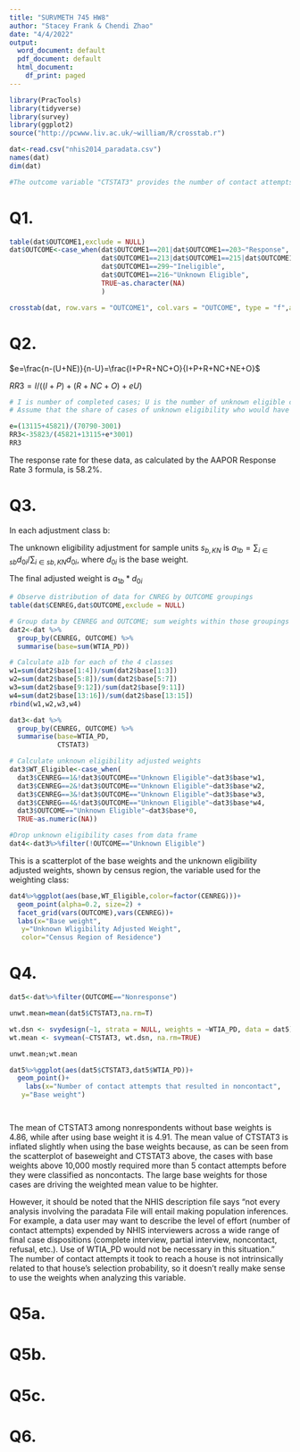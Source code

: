 ---
title: "SURVMETH 745 HW8"
author: "Stacey Frank & Chendi Zhao"
date: "4/4/2022"
output:
  word_document: default
  pdf_document: default
  html_document:
    df_print: paged
---

```{r setup, include=FALSE}
library(PracTools)
library(tidyverse)
library(survey)
library(ggplot2)
source("http://pcwww.liv.ac.uk/~william/R/crosstab.r")
```


```{r include=FALSE}
dat<-read.csv("nhis2014_paradata.csv")
names(dat)
dim(dat)

#The outcome variable "CTSTAT3" provides the number of contact attempts that resulted in noncontact. "WTIA_PD" is the base weights.
```

# Q1.
```{r include=FALSE}
table(dat$OUTCOME1,exclude = NULL)
dat$OUTCOME<-case_when(dat$OUTCOME1==201|dat$OUTCOME1==203~"Response",
                       dat$OUTCOME1==213|dat$OUTCOME1==215|dat$OUTCOME1==217|dat$OUTCOME1==218|dat$OUTCOME1==219~"Nonresponse",
                       dat$OUTCOME1==299~"Ineligible",
                       dat$OUTCOME1==216~"Unknown Eligible",
                       TRUE~as.character(NA)
                       )
```


```{r echo = FALSE}
crosstab(dat, row.vars = "OUTCOME1", col.vars = "OUTCOME", type = "f",addmargins = T)
```

# Q2.
$e=\frac{n-(U+NE)}{n-U}=\frac{I+P+R+NC+O}{I+P+R+NC+NE+O}$

$RR3=I/((I+P)+(R+NC+O)+eU)$
```{r include=FALSE}
# I is number of completed cases; U is the number of unknown eligible cases
# Assume that the share of cases of unknown eligibility who would have been eligible is the same as the share among the cases whose eligibility was determined
```

```{r results = 'hide'}
e=(13115+45821)/(70790-3001)
RR3<-35823/(45821+13115+e*3001)
RR3
```
The response rate for these data, as calculated by the AAPOR Response Rate 3 formula, is 58.2%.

# Q3.
In each adjustment class b:

The unknown eligibility adjustment for sample units $s_{b,KN}$ is 
$a_{1b}= \sum_{i\in{sb}}d_{0i}/\sum_{i\in{sb,KN}}d_{0i}$, where $d_{0i}$ is the base weight.

The final adjusted weight is $a_{1b}*d_{0i}$
```{r message = FALSE}
# Observe distribution of data for CNREG by OUTCOME groupings
table(dat$CENREG,dat$OUTCOME,exclude = NULL)

# Group data by CENREG and OUTCOME; sum weights within those groupings
dat2<-dat %>%
  group_by(CENREG, OUTCOME) %>%
  summarise(base=sum(WTIA_PD))

# Calculate a1b for each of the 4 classes
w1=sum(dat2$base[1:4])/sum(dat2$base[1:3])
w2=sum(dat2$base[5:8])/sum(dat2$base[5:7])
w3=sum(dat2$base[9:12])/sum(dat2$base[9:11])
w4=sum(dat2$base[13:16])/sum(dat2$base[13:15])
rbind(w1,w2,w3,w4)

dat3<-dat %>%
  group_by(CENREG, OUTCOME) %>%
  summarise(base=WTIA_PD,
            CTSTAT3)

# Calculate unknown eligibility adjusted weights
dat3$WT_Eligible<-case_when(
  dat3$CENREG==1&!dat3$OUTCOME=="Unknown Eligible"~dat3$base*w1,
  dat3$CENREG==2&!dat3$OUTCOME=="Unknown Eligible"~dat3$base*w2,
  dat3$CENREG==3&!dat3$OUTCOME=="Unknown Eligible"~dat3$base*w3,
  dat3$CENREG==4&!dat3$OUTCOME=="Unknown Eligible"~dat3$base*w4,
  dat3$OUTCOME=="Unknown Eligible"~dat3$base*0,
  TRUE~as.numeric(NA))

#Drop unknown eligibility cases from data frame
dat4<-dat3%>%filter(!OUTCOME=="Unknown Eligible")
```

This is a scatterplot of the base weights and the unknown eligibility adjusted weights, shown by census region, the variable used for the weighting class:

```{r include = FALSE}
dat4%>%ggplot(aes(base,WT_Eligible,color=factor(CENREG)))+
  geom_point(alpha=0.2, size=2) +
  facet_grid(vars(OUTCOME),vars(CENREG))+
  labs(x="Base weight",
   y="Unknown Wligibility Adjusted Weight",
   color="Census Region of Residence")

```

# Q4.
```{r warning = FALSE}
dat5<-dat%>%filter(OUTCOME=="Nonresponse")

unwt.mean=mean(dat5$CTSTAT3,na.rm=T)

wt.dsn <- svydesign(~1, strata = NULL, weights = ~WTIA_PD, data = dat5)
wt.mean <- svymean(~CTSTAT3, wt.dsn, na.rm=TRUE)

unwt.mean;wt.mean

dat5%>%ggplot(aes(dat5$CTSTAT3,dat5$WTIA_PD))+
  geom_point()+
    labs(x="Number of contact attempts that resulted in noncontact",
   y="Base weight")




```

The mean of CTSTAT3 among nonrespondents without base weights is 4.86, while after using base weight it is 4.91. The mean value of CTSTAT3 is inflated slightly when using the base weights because, as can be seen from the scatterplot of baseweight and CTSTAT3 above, the cases with base weights above 10,000 mostly required more than 5 contact attempts before they were classified as noncontacts. The large base weights for those cases are driving the weighted mean value to be highter. 

However, it should be noted that the NHIS description file says "not every analysis involving the paradata File will entail making population inferences. For example, a data user may want to describe the level of effort (number of contact attempts) expended by NHIS interviewers across a wide range of final case dispositions (complete interview, partial interview, noncontact, refusal, etc.). Use of WTIA_PD would not be necessary in this situation." The number of contact attempts it took to reach a house is not intrinsically related to that house's selection probability, so it doesn't really make sense to use the weights when analyzing this variable. 

# Q5a. 


# Q5b.


# Q5c.


# Q6. 

